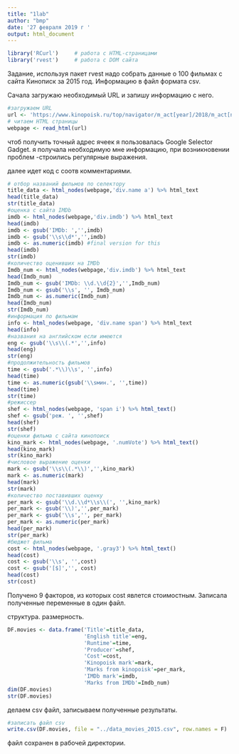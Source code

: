 ---
title: "1lab"
author: "bmp"
date: '27 февраля 2019 г '
output: html_document
---




```{r setup, message = F, warning = F}
library('RCurl')     # работа с HTML-страницами
library('rvest')     # работа с DOM сайта
```

Задание, используя пакет rvest надо собрать данные о 100 фильмах с сайта Кинописк за 2015 год. Информацию  в файл формата csv.

Сачала загружаю необходимый URL и запишу информацию с него.

```{r загрузка данных, warning = F}
#загружаем URL
url <- 'https://www.kinopoisk.ru/top/navigator/m_act[year]/2018/m_act[num_vote]/100/m_act[rating]/1%3A/m_act[gross]/%3A800/m_act[gross_type]/domestic/order/budget/#results'
# читаем HTML страницы
webpage <- read_html(url)
```

чтоб получить точный адрес ячеек я пользовалась Google Selector Gadget. я получала необходимую  мне информацию, при возникновении проблем -строились регулярные выражения. 


далее идет код с соотв комментариями.



```{r формирование массива, warning=FALSE}
# отбор названий фильмов по селектору
title_data <- html_nodes(webpage,'div.name a') %>% html_text
head(title_data)
str(title_data)
#оценка с сайта IMDb
imdb <- html_nodes(webpage,'div.imdb') %>% html_text
head(imdb)
imdb <- gsub('IMDb: ','',imdb)
imdb <- gsub('\\s\\d*','',imdb)
imdb <- as.numeric(imdb) #final version for this
head(imdb)
str(imdb)
#количество оценивших на IMDb
Imdb_num <- html_nodes(webpage,'div.imdb') %>% html_text 
head(Imdb_num)
Imdb_num <- gsub('IMDb: \\d.\\d{2}','',Imdb_num)
Imdb_num <- gsub('\\s', '', Imdb_num)
Imdb_num <- as.numeric(Imdb_num)
head(Imdb_num)
str(Imdb_num)
#информация по фильмам
info <- html_nodes(webpage, 'div.name span') %>% html_text
head(info)
#названия на английском если имеются
eng <- gsub('\\s\\(.*','',info)
head(eng)
str(eng)
#продолжительность фильмов
time <- gsub('.*\\)\\s', '',info)
head(time)
time <- as.numeric(gsub('\\sмин.', '',time))
head(time)
str(time)
#режиссер
shef <- html_nodes(webpage, 'span i') %>% html_text()
shef <- gsub('реж. ', '',shef)
head(shef)
str(shef)
#оценки фильма с сайта кинопоиск
kino_mark <- html_nodes(webpage, '.numVote') %>% html_text()
head(kino_mark)
str(kino_mark)
#числовое выражение оценки
mark <- gsub('\\s\\(.*\\)','',kino_mark)
mark <- as.numeric(mark)
head(mark)
str(mark)
#количество поставивших оценку
per_mark <- gsub('\\d.\\d*\\s\\(', '',kino_mark)
per_mark <- gsub('\\)','',per_mark)
per_mark <- gsub('\\s','', per_mark)
per_mark <- as.numeric(per_mark)
head(per_mark)
str(per_mark)
#бюджет фильма
cost <- html_nodes(webpage, '.gray3') %>% html_text()
head(cost)
cost <- gsub('\\s', '',cost)
cost <- gsub('[$]','', cost)
head(cost)
str(cost)
```

Получено 9 факторов, из которых cost явлется стоимостным. Записала полученные переменные в один файл. 

структура. размерность.

```{r запись фрейма, warning=F}
DF.movies <- data.frame('Title'=title_data,
                        'English title'=eng,
                        'Runtime'=time,
                        'Producer'=shef,
                        'Cost'=cost,
                        'Kinopoisk mark'=mark,
                        'Marks from kinopoisk'=per_mark,
                        'IMDb mark'=imdb,
                        'Marks from IMDb'=Imdb_num)
dim(DF.movies)
str(DF.movies)
```

делаем  csv файл, записываем полученные результаты.

```{r запись в файл, message=F, warning=F}
#записать файл csv
write.csv(DF.movies, file = "../data_movies_2015.csv", row.names = F)
```

 файл сохранен в рабочей директории. 